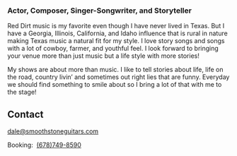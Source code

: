 
<Container>

<Banner bgOverlay="transparent" children="&nbsp;" />

<h3>Actor, Composer, Singer-Songwriter, and Storyteller</h3>

<p>Red Dirt music is my favorite even though I have never lived in Texas. But I have a Georgia, Illinois, California, and Idaho influence that is rural in nature making Texas music a natural fit for my style. I love story songs and songs with a lot of cowboy, farmer, and youthful feel. I look forward to bringing your venue more than just music but a life style with more stories!</p>
<p>My shows are about more than music. I like to tell stories about life, life on the road, country livin’ and sometimes out right lies that are funny. Everyday we should find something to smile about so I bring a lot of that with me to the stage!</p>

<Youtube url="https://www.youtube.com/watch?v=k5CJDvAULRo" />

<!--
<Releases releases={props.releases} />
-->

<Shows shows={props.shows} />

## Contact

<!--
  The `id="contact"` attribute below is for creating internal anchor link.
  You can remove/change it, but make sure you edit the corresponding link
  in src/gatsby-theme-musician/config/navigation.yml
  See: https://learn.freecodecamp.org/responsive-web-design/basic-html-and-html5/link-to-internal-sections-of-a-page-with-anchor-elements/
-->

<div id="contact" className="text-center">

<a href = "mailto: dale@smoothstoneguitars.com">dale@smoothstoneguitars.com</a>
<p />
Booking:&nbsp;&nbsp;<a href="tel:6787498590">(678)749-8590</a>
</div>

</Container>
